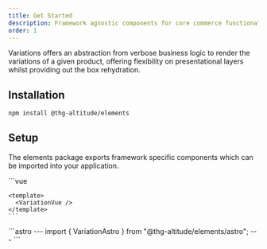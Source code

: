 ```yaml
---
title: Get Started
description: Framework agnostic components for core commerce functionality.
order: 1
---
```


Variations offers an abstraction from verbose business logic to render the variations of a given product, offering flexibility on presentational layers whilst providing out the box rehydration.


## Installation

```sh
npm install @thg-altitude/elements
```

## Setup

The elements package exports framework specific components which can be imported into your application.

<div class="not-content">
<Tabs>
    <TabItem label="Preview">
        <Preview>
          <VariationsAstro sku="10530943" />
        </Preview>
    </TabItem>
  <TabItem label="Vue">
    ```vue
    <script setup>
      import { VariationVue } from "@thg-altitude/elements/vue"; 
    </script>

    <template>
      <VariationVue />
    </template>
    ```

  </TabItem>
  <TabItem label="Astro">
    ```astro
      ---
      import { VariationAstro } from "@thg-altitude/elements/astro"; 
      ---
      <VariationAstro />
    ``` 
  </TabItem>
</Tabs>
</div>